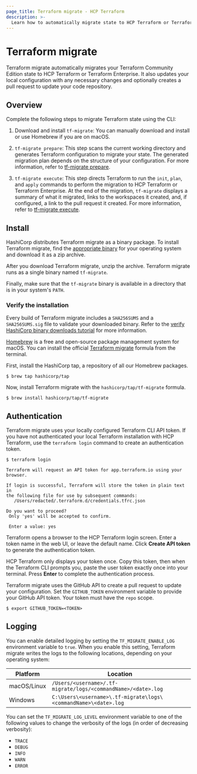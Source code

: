 ```yaml
---
page_title: Terraform migrate - HCP Terraform
description: >-
  Learn how to automatically migrate state to HCP Terraform or Terraform Enterprise using the Terraform migrate CLI tool 
---
```


# Terraform migrate

Terraform migrate automatically migrates your Terraform Community Edition state to HCP Terraform or Terraform Enterprise. It also updates your local configuration with any necessary changes and optionally creates a pull request to update your code repository.


## Overview

Complete the following steps to migrate Terraform state using the CLI:

1. Download and install `tf-migrate`: You can manually download and install or use Homebrew if you are on macOS. 
1. `tf-migrate prepare`: This step scans the current working directory and generates Terraform configuration to migrate your state. The generated migration plan depends on the structure of your configuration. For more information, refer to [tf-migrate prepare](/terraform/cloud-docs/migrate/tf-migrate/reference/prepare).

1. `tf-migrate execute`: This step directs Terraform to run the `init`, `plan`, and `apply` commands to perform the migration to HCP Terraform or Terraform Enterprise. At the end of the migration, `tf-migrate` displays a summary of what it migrated, links to the workspaces it created, and, if configured, a link to the pull request it created. For more information, refer to [tf-migrate execute](/terraform/cloud-docs/migrate/tf-migrate/reference/execute).

## Install

<Tabs>

<Tab heading="Manual installation">

HashiCorp distributes Terraform migrate as a binary package. To install Terraform migrate, find the [appropriate binary](https://releases.hashicorp.com/tf-migrate/) for your operating system and download it as a zip archive.

After you download Terraform migrate, unzip the archive. Terraform migrate runs as a single binary named `tf-migrate`.

Finally, make sure that the `tf-migrate` binary is available in a directory that is in your system's `PATH`. 

### Verify the installation

Every build of Terraform migrate includes a `SHA256SUMS` and a `SHA256SUMS.sig` file to validate your downloaded binary. Refer to the [verify HashiCorp binary downloads tutorial](https://developer.hashicorp.com/well-architected-framework/operational-excellence/verify-hashicorp-binary) for more information.

</Tab>

<Tab heading="Homebrew of macOS">

[Homebrew](https://brew.sh/) is a free and open-source package management system for macOS. You can install the official [Terraform migrate](https://github.com/hashicorp/homebrew-tap) formula from the terminal.

First, install the HashiCorp tap, a repository of all our Homebrew packages.

```
$ brew tap hashicorp/tap
```

Now, install Terraform migrate with the `hashicorp/tap/tf-migrate` formula.

```
$ brew install hashicorp/tap/tf-migrate
```

</Tab>

</Tabs>

## Authentication

Terraform migrate uses your locally configured Terraform CLI API token. If you have not authenticated your local Terraform installation with HCP Terraform, use the `terraform login` command to create an authentication token.

```
$ terraform login

Terraform will request an API token for app.terraform.io using your browser.

If login is successful, Terraform will store the token in plain text in
the following file for use by subsequent commands:
   /Users/redacted/.terraform.d/credentials.tfrc.json

Do you want to proceed?
 Only 'yes' will be accepted to confirm.

 Enter a value: yes
```

Terraform opens a browser to the HCP Terraform login screen. Enter a token name in the web UI, or leave the default name. Click **Create API token** to generate the authentication token.

HCP Terraform only displays your token once. Copy this token, then when the Terraform CLI prompts you, paste the user token exactly once into your terminal. Press **Enter** to complete the authentication process.

Terraform migrate uses the GitHub API to create a pull request to update your configuration. Set the `GITHUB_TOKEN` environment variable to provide your GitHub API token. Your token must have the `repo` scope.

```
$ export GITHUB_TOKEN=<TOKEN>
```

## Logging

You can enable detailed logging by setting the `TF_MIGRATE_ENABLE_LOG` environment variable to `true`. When you enable this setting, Terraform migrate writes the logs to the following locations, depending on your operating system:

| Platform | Location |
| -------- | -------- |
| macOS/Linux | `/Users/<username>/.tf-migrate/logs/<commandName>/<date>.log` |
| Windows | `C:\Users\<username>\.tf-migrate\logs\<commandName>\<date>.log` |

You can set the `TF_MIGRATE_LOG_LEVEL` environment variable to one of the following values to change the verbosity of the logs (in order of decreasing verbosity): 

- `TRACE`
- `DEBUG` 
- `INFO` 
- `WARN`
- `ERROR`